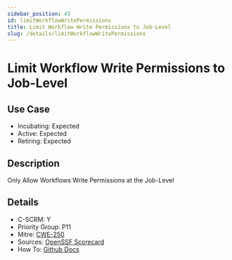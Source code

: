 ```yaml
---
sidebar_position: 43
id: limitWorkflowWritePermissions
title: Limit Workflow Write Permissions to Job-Level
slug: /details/limitWorkflowWritePermissions
---
```


# Limit Workflow Write Permissions to Job-Level

## Use Case

- Incubating: Expected
- Active: Expected
- Retiring: Expected

## Description

Only Allow Workflows Write Permissions at the Job-Level

## Details

- C-SCRM: Y
- Priority Group: P11
- Mitre: [CWE-250](https://cwe.mitre.org/data/definitions/250.html)
- Sources: [OpenSSF Scorecard](https://github.com/ossf/scorecard/blob/main/docs/checks.md#token-permissions)
- How To: [Github Docs](https://docs.github.com/en/actions/using-workflows/workflow-syntax-for-github-actions#permissions)

